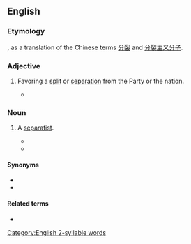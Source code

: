 ==English==

===Etymology===
{{suffix|en|split|ist}}, as a translation of the Chinese terms [[分裂]] and [[分裂主义分子]].

===Adjective===
{{en-adj|-}}

# {{lb|en|pejorative|Marxism|China}} Favoring a [[split]] or [[separation]] from the Party or the nation.
#* {{quote-book|1978|John King Fairbank|The Cambridge History of China|page=362|url=http://books.google.com/books?ei=Uu4eR_-XFZT6pwLZxOQV|isbn=0521243378|passage=The Politburo had already met on 1 April to agree that the Nanking incident had been '''splittist''' and supportive of Teng Hsiao-p'ing.}}

===Noun===
{{en-noun}}

# {{lb|en|China|Korea|pejorative}} A [[separatist]].
#* {{quote-book|1974|[[w:Kim Il Sung|Kim Il Sung]]|Answers to the Questions Raised by Secretary-general of Peru-Korea Institute of Culture and Friendship|url=http://books.google.com/books?id=G4keAAAAMAAJ|page=7|passage=Our Party and the Government of the Republic have till now done all they can to check and frustrate the colonial enslavement policy of US imperialism towards Korea and the nation-splitting manoeuvres of the domestic and foreign '''splittists''' and achieve the independent, peaceful reunification of the country.}}
#* {{quote-book|2001|John Derbyshire|Fire From the Sun|page=21|url=http://books.google.com/books?id=qfEVt4AzO74C|isbn=0738847216|passage="Trouble. I'll tell you frankly, little Han, we have a lot of '''splittists''' here. You know what I mean by a '''splittist'''?" ¶ "Of course. People who want to split the Motherland."}}

====Synonyms====
* {{l|en|sectarian}}
* {{l|en|separatist}}

====Related terms====
* {{l|en|splittism}}

[[Category:English 2-syllable words]]